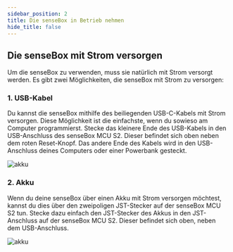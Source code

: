 ```yaml
---
sidebar_position: 2
title: Die senseBox in Betrieb nehmen
hide_title: false
---
```

## Die senseBox mit Strom versorgen
<div>
<p>
Um die senseBox zu verwenden, muss sie natürlich mit Strom versorgt werden. Es gibt zwei Möglichkeiten, die senseBox mit Strom zu versorgen:
</p>
<h3> 1. USB-Kabel</h3>
<p>
Du kannst die senseBox mithilfe des beiliegenden USB-C-Kabels mit Strom versorgen. Diese Möglichkeit ist die einfachste, wenn du sowieso am Computer programmierst.
Stecke das kleinere Ende des USB-Kabels in den USB-Anschluss des senseBox MCU S2. Dieser befindet sich oben neben dem roten Reset-Knopf. Das andere Ende des Kabels wird in den USB-Anschluss deines Computers oder einer Powerbank gesteckt.
</p>
<img src="/img/blockly-bilder/inbetriebnahme/s2/1.png" alt="akku"/>
<h3> 2. Akku</h3>
<p>
Wenn du deine senseBox über einen Akku mit Strom versorgen möchtest, kannst du dies über den zweipoligen JST-Stecker auf der senseBox MCU S2 tun. Stecke dazu einfach den JST-Stecker des Akkus in den JST-Anschluss auf der senseBox MCU S2. Dieser befindet sich oben, neben dem USB-Anschluss.
</p>
<img src="/img/blockly-bilder/inbetriebnahme/s2/2.png" alt="akku"/>

</div>
